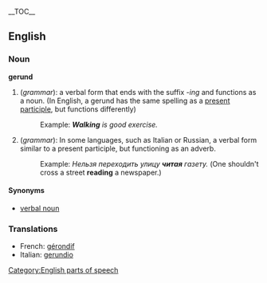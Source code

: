 {{wikipedia}}
__TOC__
==English==

===Noun===
'''gerund'''
#(''grammar''): a verbal form that ends with the suffix ''-ing'' and functions as a noun. (In English, a gerund has the same spelling as a [[present participle]], but functions differently)
#:Example:  '''''Walking''' is good exercise.''
#(''grammar''): In some languages, such as Italian or Russian, a verbal form similar to a present participle, but functioning as an adverb.
#:Example: ''Нельзя переходить улицу '''читая''' газету.'' (One shouldn't cross a street '''reading''' a newspaper.)

====Synonyms====
*[[verbal noun]]

===Translations===
*French: [[gérondif]]
*Italian: [[gerundio]]

[[Category:English parts of speech]]